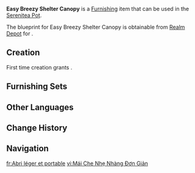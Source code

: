 {{Furnishing Infobox
|id             = 374603
|image          = Item Easy Breezy Shelter Canopy.png
|category       = Landscape
|subcategory    = Large Object
|quality        = 3
|adeptal_energy = 60
|load           = 35
|reduced_load   = 24
|description    = A shelter for a waiting area shaped like an umbrella, using a frame of light and reliable [[Cypress Wood]]. It can be seen at [[Maritime Express]] stations. This kind of waiting area canopy utilizes an openwork design, partially to reduce the overall weight of the canopy, making maintenance easier, but also in light of the seaside location of stations, subjecting them to frequent and sudden assault by winds caused by sea and land temperature differentials. A solid canopy would produce greater wind resistance and would be easily damaged, destroyed, or even blown away by long-term exposure to sea winds. However, such a design also means that the canopy doesn't block the rain, leaving it a bit lacking in terms of practicality.
|blueprint      = Realm Depot
}}
'''Easy Breezy Shelter Canopy''' is a [[Furnishing]] item that can be used in the [[Serenitea Pot]].

The blueprint for Easy Breezy Shelter Canopy is obtainable from [[Realm Depot]] for {{Item|Realm Currency|30|x=160}}.

==Creation==
First time creation grants {{Item|Trust|24|x=60}}.
{{Recipe
|type = Creation
|time = 14h
|Cypress Wood = 8
|sort = Cypress Wood
}}

==Furnishing Sets==
{{Craft Usage}}

==Other Languages==
{{Other Languages
|en       = Easy Breezy Shelter Canopy
|zhs      = 「轻便自由候车凉棚」
|zhs_rm   = 
|zht      = 「輕便自由候車涼棚」
|zht_rm   = 
|zh_tl    = 
|ja       = 「手軽で気軽な待合所」
|ja_rm    = "Tekaru de Kigaru-na Machiaijo"
|ja_tl    = "Easy and Carefree Shelter"
|ko       = 「가볍고 시원한 그늘대」
|ko_rm    = 
|ko_tl    = 
|es       = Marquesina ligera al aire libre
|es_tl    = Light Open Air Canopy
|fr       = Abri léger et portable
|fr_tl    = Lightweight and Portable Shelter
|ru       = Уютный открытый навес
|ru_tl    = 
|th       = "เพิงรอรถเรียบง่ายและสะดวกสบาย"
|th_rm    = 
|th_tl    = 
|vi       = Mái Che Nhẹ Nhàng Đơn Giản
|vi_tl    = 
|de       = „Offener Unterstand für Wartebereiche“
|de_tl    = "Open Shelter for Waiting Areas"
|id       = Kanopi Penampungan Semilir Sepoi-Sepoi
|id_tl    = Gentle Breeze Shelter Canopy
|pt       = Telhado Livre do Ponto
|pt_tl    = 
|tr       = Havadar Durak Çatısı
|tr_tl    = 
|it       = Tettoia Semplice ristoro
|it_tl    = 
}}

==Change History==
{{Change History|4.8}}

==Navigation==
{{Furnishing Navbox|exterior}}

[[fr:Abri léger et portable]]
[[vi:Mái Che Nhẹ Nhàng Đơn Giản]]